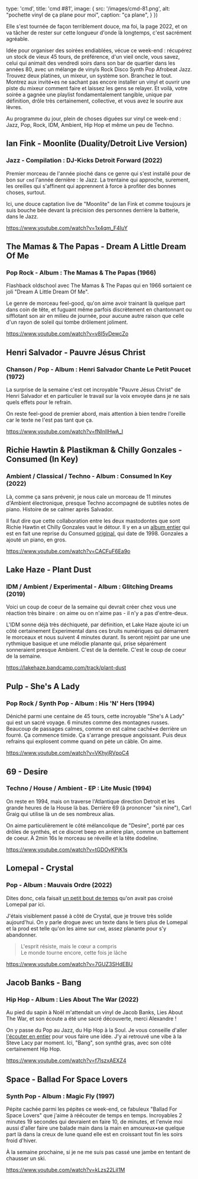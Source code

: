 
  type: 'cmd',
  title: 'cmd #81',
  image: {
    src: '/images/cmd-81.png',
    alt: "pochette vinyl de ça plane pour moi",
    caption: "ça plane",
  }
})

Elle s'est tournée de façon terriblement douce, ma foi, la page 2022, et on va
tâcher de rester sur cette longueur d'onde là longtemps, c'est sacrément
agréable.

Idée pour organiser des soirées endiablées, vécue ce week-end : récupérez un
stock de vieux 45 tours, de préférence, d'un vieil oncle, vous savez, celui qui
animait des vendredi soirs dans son bar de quartier dans les années 80, avec un
mélange de vinyls Rock Disco Synth Pop Afrobeat Jazz. Trouvez deux platines, un
mixeur, un système son. Branchez le tout. Montrez aux invité•es ne sachant pas
encore installer un vinyl et ouvrir une piste du mixeur comment faire et laissez
les gens se relayer. Et voilà, votre soirée a gagnée une playlist
fondamentalement tangible, unique par définition, drôle très certainement,
collective, et vous avez le sourire aux lèvres.

Au programme du jour, plein de choses diguées sur vinyl ce week-end : Jazz, Pop,
Rock, IDM, Ambient, Hip Hop et même un peu de Techno.



## Ian Fink - Moonlite (Duality/Detroit Live Version)

### Jazz - Compilation : DJ-Kicks Detroit Forward (2022)

Premier morceau de l'année pioché dans ce genre qui s'est installé pour de bon
sur `cmd` l'année dernière : le Jazz. La trentaine qui approche, surement, les
oreilles qui s'affinent qui apprennent à force à profiter des bonnes choses,
surtout.

Ici, une douce captation live de "Moonlite" de Ian Fink et comme toujours je
suis bouche bée devant la précision des personnes derrière la batterie, dans le
Jazz.

https://www.youtube.com/watch?v=1x4qm_F4IuY



## The Mamas & The Papas - Dream A Little Dream Of Me

### Pop Rock - Album : The Mamas & The Papas (1966)

Flashback oldschool avec The Mamas & The Papas qui en 1966 sortaient ce joli
"Dream A Little Dream Of Me".

Le genre de morceau feel-good, qu'on aime avoir trainant là quelque part dans
coin de tête, et fuguant même parfois discrètement en chantonnant ou sifflotant
son air en milieu de journée, pour aucune autre raison que celle d'un rayon de
soleil qui tombe drôlement joliment.

https://www.youtube.com/watch?v=v8I5vDewcZo



## Henri Salvador - Pauvre Jésus Christ

### Chanson / Pop - Album :  Henri Salvador Chante Le Petit Poucet (1972)

La surprise de la semaine c'est cet incroyable "Pauvre Jésus Christ" de Henri
Salvador et en particulier le travail sur la voix envoyée dans je ne sais quels
effets pour le refrain.

On reste feel-good de premier abord, mais attention à bien tendre l'oreille car
le texte ne l'est pas tant que ça.

https://www.youtube.com/watch?v=fNInlIHwA_I



## Richie Hawtin & Plastikman & Chilly Gonzales - Consumed (In Key)

### Ambient / Classical / Techno - Album : Consumed In Key (2022)

Là, comme ça sans prévenir, je nous cale un morceau de 11 minutes d'Ambient
électronique, presque Techno accompagné de subtiles notes de piano. Histoire de
se calmer après Salvador.

Il faut dire que cette collaboration entre les deux mastodontes que sont Richie
Hawtin et Chilly Gonzales vaut le détour. Il y en a un [album
entier](https://richiehawtin.bandcamp.com/album/consumed-in-key) qui est en fait
une reprise du Consumed
[original](https://richiehawtin.bandcamp.com/album/consumed), qui date de 1998.
Gonzales a ajouté un piano, en gros.

https://www.youtube.com/watch?v=CACFuF6Ea9o



## Lake Haze - Plant Dust

### IDM / Ambient / Experimental - Album : Glitching Dreams (2019)

Voici un coup de coeur de la semaine qui devrait créer chez vous une réaction
très binaire : on aime ou on n'aime pas - il n'y a pas d'entre-deux.

L'IDM sonne déjà très déchiqueté, par définition, et Lake Haze ajoute ici un
côté certainement Experimental dans ces bruits numériques qui démarrent le
morceaux et nous suivent 4 minutes durant. Ils seront rejoint par une une
rythmique basique et une mélodie planante qui, prise séparément sonneraient
presque Ambient. C'est de la dentelle. C'est le coup de coeur de la semaine.

https://lakehaze.bandcamp.com/track/plant-dust



## Pulp - She's A Lady

### Pop Rock / Synth Pop - Album : His 'N' Hers (1994)

Déniché parmi une centaine de 45 tours, cette incroyable "She's A Lady" qui est
un sacré voyage. 6 minutes comme des montagnes russes. Beaucoup de passages
calmes, comme on est calme caché•e derrière un fourré. Ça commence timide. Ça
s'arrange presque angoissant. Puis deux refrains qui explosent comme quand on
pète un câble. On aime.

https://www.youtube.com/watch?v=VKhyjRVpoC4



## 69 - Desire

### Techno / House / Ambient - EP : Lite Music (1994)

On reste en 1994, mais on traverse l'Atlantique direction Detroit et les grande
heures de la House là bas. Derrière 69 (à prononcer "six nine"), Carl Graig qui
utilise là un de ses nombreux alias.

On aime particulièrement le côté mélancolique de "Desire", porté par ces drôles
de synthés, et ce discret beep en arrière plan, comme un battement de coeur. À
2min 16s le morceau se réveille et la tête dodeline.

https://www.youtube.com/watch?v=tGDOyKPjK1s



## Lomepal - Crystal

### Pop - Album : Mauvais Ordre (2022)

Dites donc, cela faisait [un petit bout de
temps](https://cmd.wuips.com/post/2022-09-23-cmd-66) qu'on avait pas croisé
Lomepal par ici.

J'étais visiblement passé à côté de Crystal, que je trouve très solide
aujourd'hui. On y parle drogue avec un texte dans le tiers plus de Lomepal et la
prod est telle qu'on les aime sur `cmd`, assez planante pour s'y abandonner.

> L'esprit résiste, mais le cœur a compris<br/>
> Le monde tourne encore, cette fois je lâche<br/>

https://www.youtube.com/watch?v=7GUZ3SHdEBU



## Jacob Banks - Bang

### Hip Hop - Album : Lies About The War (2022)

Au pied du sapin à Noël m'attendait un vinyl de Jacob Banks, Lies About The War,
et son écoute a été une sacré découverte, merci Alexandre !

On y passe du Pop au Jazz, du Hip Hop à la Soul. Je vous conseille d'aller
[l'écouter en entier](https://open.spotify.com/album/7Dq8kOETaKNLrKouSjg5Pv)
pour vous faire une idée. J'y ai retrouvé une vibe à la Steve Lacy par moment.
Ici, "Bang", son synthé gras, avec son côté certainement Hip Hop.

https://www.youtube.com/watch?v=f7lszxAEXZ4



## Space - Ballad For Space Lovers

### Synth Pop - Album : Magic Fly (1997)

Pépite cachée parmi les pépites ce week-end, ce fabuleux "Ballad For Space
Lovers" que j'aime à réécouter de temps en temps. Incroyables 2 minutes 19
secondes qui devraient en faire 10, de minutes, et l'envie moi aussi d'aller
faire une balade main dans la main en amoureux•se quelque part là dans la creux
de lune quand elle est en croissant tout fin les soirs froid d'hiver.

À la semaine prochaine, si je ne me suis pas cassé une jambe en tentant de
chausser un ski.

https://www.youtube.com/watch?v=kLzs22LiI1M

